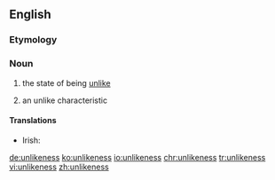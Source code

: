 ==English==

===Etymology===
{{suffix|unlike|ness|lang=en}}

===Noun===
{{en-noun|~|es}}

# {{lb|en|uncountable}} the state of being [[unlike]]
# {{lb|en|countable}} an unlike characteristic

====Translations====
{{trans-top|the state of being unlike}}
* Irish: {{t|ga|éagsúlacht|f}}
{{trans-mid}}
{{trans-bottom}}

{{trans-top|an unlike characteristic}}
{{trans-mid}}
{{trans-bottom}}

[[de:unlikeness]]
[[ko:unlikeness]]
[[io:unlikeness]]
[[chr:unlikeness]]
[[tr:unlikeness]]
[[vi:unlikeness]]
[[zh:unlikeness]]